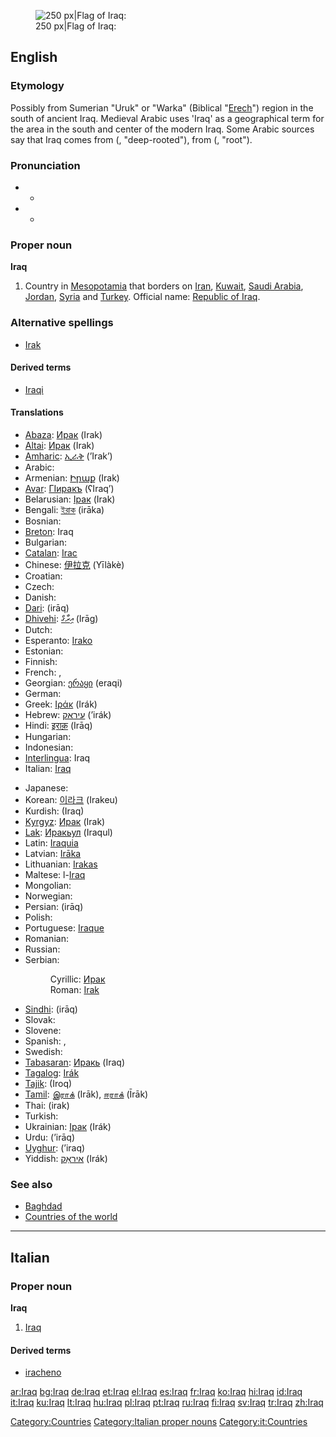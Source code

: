 {{wikipedia}}
[[Image:Flag of Iraq.svg|thumb|right|250 px|Flag of Iraq: {{ARchar|[[الله أكبر]]}}]]
==English==

===Etymology===
Possibly from Sumerian "Uruk" or "Warka" (Biblical "[[Erech]]") region in the south of ancient Iraq. Medieval Arabic uses 'Iraq' as a geographical term for the area in the south and center of the modern Iraq. Some Arabic sources say that Iraq comes from {{ARchar|[[عريق]]}} ({{IPAchar|ʕarí:q}}, "deep-rooted"), from {{ARchar|[[عرق]]}} ({{IPAchar|ʕirq}}, "root").

===Pronunciation===
*{{IPA|/ɪrɑːk/}}
**{{rhymes|ɑːk}}
*{{IPA|/ɪræk/}}
**{{rhymes|æk}}

===Proper noun===
'''Iraq'''

# Country in [[Mesopotamia]] that borders on [[Iran]], [[Kuwait]], [[Saudi Arabia]], [[Jordan]], [[Syria]] and [[Turkey]]. Official name: [[Republic of Iraq]].

===Alternative spellings===
*[[Irak]]

====Derived terms====
{{rfc-level|Derived terms at L4+ not in L3 POS section}}
*[[Iraqi]]

====Translations====
{{top}}
*[[Abaza]]: [[Ирак]] (Irak)
*[[Altai]]: [[Ирак]] (Irak)
*[[Amharic]]: [[ኢራቅ]] (’Irak’)
*Arabic: {{ARchar|[[العراق]]}} {{IPAchar|(al-ʕirāq)}}
*Armenian: [[Իրաք]] (Irak)
*[[Avar]]: [[ГІиракъ]] (ʕIraqʼ)
*Belarusian: [[Ірак]] (Irak) {{m}}
*Bengali: [[ইরাক]] (irāka)
* Bosnian: {{t-|bs|Irak|m}}
*[[Breton]]: Iraq
* Bulgarian: {{t+|bg|Ирак|m|tr=Irák|sc=Cyrl}}
*[[Catalan]]: [[Irac]]
*Chinese: [[伊拉克]] (Yīlàkè)
*Croatian: {{t+|hr|Irak|m}}
* Czech: {{t-|cs|Irák|m}}
* Danish: {{t-|da|Irak}}
*[[Dari]]: {{FAchar|[[عراق]]}} (irāq)
*[[Dhivehi]]: [[އިރާގް]] (Irāg)
* Dutch: {{t+|nl|Irak}}
*Esperanto: [[Irako]]
* Estonian: {{t-|et|Iraak}}
* Finnish: {{t+|fi|Irak}}
* French: {{t+|fr|Iraq|m}}, {{t+|fr|Irak|m}}
*Georgian: [[ერაყი]] (eraqi)
* German: {{t+|de|Irak|m}}
*Greek: [[Ιράκ]] (Irák) {{n}}
*Hebrew: [[עיראק]] (’irák)
*Hindi: [[इराक़]] (Irāq)
* Hungarian: {{t+|hu|Irak}}
* Indonesian: {{t-|id|Irak|xs=Indonesian}}
*[[Interlingua]]: Iraq
*Italian: [[Iraq#Itaian|Iraq]] {{m}}
{{mid}}
* Japanese: {{t-|ja|イラク|tr=Iraku|sc=Jpan}}
*Korean: [[이라크]] (Irakeu)
*Kurdish: {{FAchar|[[عێراق]]}} (Iraq)
*[[Kyrgyz]]: [[Ирак]] (Irak)
*[[Lak]]: [[Иракьул]] (Iraqul)
*Latin: [[Iraquia]] {{f}}
*Latvian: [[Irāka]]
*Lithuanian: [[Irakas]]
*Maltese: l-[[Iraq]]
* Mongolian: {{t-|mn|Ирак|tr=Irak|sc=Cyrl|xs=Mongolian}}
* Norwegian: {{t-|no|Irak}}
*Persian: {{FAchar|[[عراق]]}} (irāq)
* Polish: {{t+|pl|Irak|m}}
*Portuguese: [[Iraque]]
* Romanian: {{t-|ro|Irak|n}}
* Russian: {{t+|ru|Ирак|m|tr=Irák|sc=Cyrl}}
*Serbian:
*:Cyrillic: [[Ирак#Serbian|Ирак]] {{m}}
*:Roman: [[Irak#Serbian|Irak]] {{m}}
*[[Sindhi]]: {{SDchar|[[عراق]]}} (irāq)
* Slovak: {{t-|sk|Irák}}
* Slovene: {{t+|sl|Irak}}
* Spanish: {{t+|es|Iraq|m}}, {{t+|es|Irak|m}}
* Swedish: {{t+|sv|Irak}}
*[[Tabasaran]]: [[Иракь]] (Iraq)
*[[Tagalog]]: [[Irák]]
*[[Tajik]]: {{RUchar|[[Ироқ]]}} (Iroq)
*[[Tamil]]: [[இராக்]] (Irāk), [[ஈராக்]] (Īrāk)
*Thai: {{THchar|[[อิรัก]]}} (irak)
* Turkish: {{t+|tr|Irak}}
*Ukrainian: [[Ірак]] (Irák) {{m}}
*Urdu: {{URchar|[[عراق]]}} (’irāq)
*[[Uyghur]]: {{FAchar|[[ﺋﯩﺮﺍﻕ]]}} (’iraq)
*Yiddish: [[איראַק]] (Irák)
{{bottom}}

===See also===
*[[Baghdad]]
*[[Appendix:Countries of the world|Countries of the world]]

[[Category:Countries]]

----

==Italian==
{{wikipedia|lang=it}}

===Proper noun===
'''Iraq''' {{m}}

# [[Iraq#English|Iraq]]

====Derived terms====
*[[iracheno]]

[[Category:Italian proper nouns]]
[[Category:it:Countries]]

[[ar:Iraq]]
[[bg:Iraq]]
[[de:Iraq]]
[[et:Iraq]]
[[el:Iraq]]
[[es:Iraq]]
[[fr:Iraq]]
[[ko:Iraq]]
[[hi:Iraq]]
[[id:Iraq]]
[[it:Iraq]]
[[ku:Iraq]]
[[lt:Iraq]]
[[hu:Iraq]]
[[pl:Iraq]]
[[pt:Iraq]]
[[ru:Iraq]]
[[fi:Iraq]]
[[sv:Iraq]]
[[tr:Iraq]]
[[zh:Iraq]]